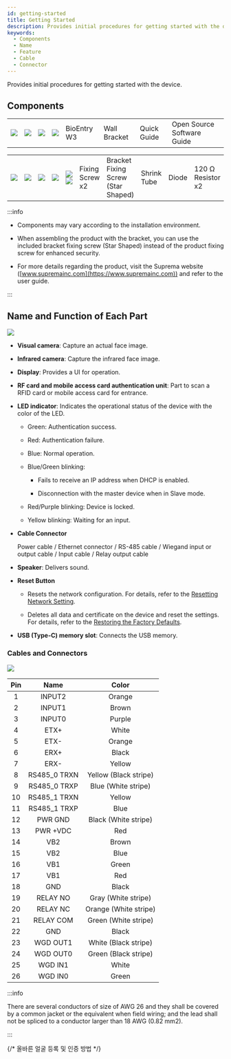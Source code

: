 ```yaml
---
id: getting-started
title: Getting Started
description: Provides initial procedures for getting started with the device.
keywords:
  - Components
  - Name
  - Feature
  - Cable
  - Connector
---
```


Provides initial procedures for getting started with the device.

## Components

<Table className='component'>
<Tbody>
<Row className='center white'>

<Td><Image src='/img/device/bew3-component-device.svg' className='none' alone /></Td>

<Td><Image src='/img/device/bew3-component-bracket.svg' className='none' alone /></Td>

<Td><Image src='/img/device/component-quick-guide.svg' alone /></Td>

<Td><Image src='/img/device/component-oss-guide.svg' alone /></Td>

</Row>
<Row className='center'>

<Td>BioEntry W3</Td>

<Td>Wall Bracket</Td>

<Td>Quick Guide</Td>

<Td>Open Source Software Guide</Td>

</Row>
</Tbody>
</Table>

<Table className='component'>
<Tbody>
<Row className='center white'>

<Td><Image src='/img/device/component-fixing-screws2.svg' className='none' alone /></Td>

<Td><Image src='/img/device/component-bracket-fixing-screw.svg' className='none' alone /></Td>

<Td><Image src='/img/device/component-shrink-tube.svg' className='none' alone /></Td>

<Td><Image src='/img/device/component-diode1.svg' className='none' alone /></Td>

<Td>
<Image src='/img/device/component-resistor.svg' className='none' alone />
<Image src='/img/device/component-resistor.svg' className='none' alone />
</Td>

</Row>
<Row className='center'>

<Td>Fixing Screw x2</Td>

<Td>Bracket Fixing Screw (Star Shaped)</Td>

<Td>Shrink Tube</Td>

<Td>Diode</Td>

<Td>120 Ω Resistor x2</Td>

</Row>
</Tbody>
</Table>

:::info

* Components may vary according to the installation environment.

* When assembling the product with the bracket, you can use the included bracket fixing screw (Star Shaped) instead of the product fixing screw for enhanced security.

* For more details regarding the product, visit the Suprema website ([www.supremainc.com](https://www.supremainc.com)) and refer to the user guide.

:::


## Name and Function of Each Part

<Image src='/img/device/bew3-product-part.png' className='none' />

* **Visual camera**: Capture an actual face image.

* **Infrared camera**: Capture the infrared face image.

* **Display**: Provides a UI for operation.

* **RF card and mobile access card authentication unit**: Part to scan a RFID card or mobile access card for entrance.

* **LED indicator**: Indicates the operational status of the device with the color of the LED.

  * Green: Authentication success.

  * Red: Authentication failure.

  * Blue: Normal operation.

  * Blue/Green blinking:

    * Fails to receive an IP address when <Cmd>DHCP</Cmd> is enabled.

    * Disconnection with the master device when in <Cmd>Slave</Cmd> mode.

  * Red/Purple blinking: Device is locked.

  * Yellow blinking: Waiting for an input.

* **Cable Connector**

  Power cable / Ethernet connector / RS-485 cable / Wiegand input or output cable / Input cable / Relay output cable

* **Speaker**: Delivers sound.

* **Reset Button**

  * Resets the network configuration. For details, refer to the [Resetting Network Setting](installation#reset-network-settings).

  * Deletes all data and certificate on the device and reset the settings. For details, refer to the [Restoring the Factory Defaults](installation#factory-reset).

* **USB (Type-C) memory slot**: Connects the USB memory.


### Cables and Connectors

<Columns>
<Column>

<Image src='/img/device/bew3-cables-layout.png' alone width={500} className='none' />

</Column>
<Column className='padding--l10'>

| Pin | Name | Color |
| :--: | :--: | :--: |
| 1 | INPUT2 | Orange |
| 2 | INPUT1 | Brown |
| 3 | INPUT0 | Purple |
| 4 | ETX+ | White |
| 5 | ETX- | Orange |
| 6 | ERX+ | Black |
| 7 | ERX- | Yellow |
| 8 | RS485_0 TRXN | Yellow (Black stripe) |
| 9 | RS485_0 TRXP | Blue (White stripe) |
| 10 | RS485_1 TRXN | Yellow |
| 11 | RS485_1 TRXP | Blue |
| 12 | PWR GND | Black (White stripe) |
| 13 | PWR +VDC | Red |
| 14 | VB2 | Brown |
| 15 | VB2 | Blue |
| 16 | VB1 | Green |
| 17 | VB1 | Red |
| 18 | GND | Black |
| 19 | RELAY NO | Gray (White stripe) |
| 20 | RELAY NC | Orange (White stripe) |
| 21 | RELAY COM | Green (White stripe) |
| 22 | GND | Black |
| 23 | WGD OUT1 | White (Black stripe) |
| 24 | WGD OUT0 | Green (Black stripe) |
| 25 | WGD IN1 | White |
| 26 | WGD IN0 | Green |

</Column>
</Columns>

:::info

There are several conductors of size of AWG 26 and they shall be covered by a common jacket or the equivalent when field wiring; and the lead shall not be spliced to a conductor larger than 18 AWG (0.82 mm2).

:::

{/* 올바른 얼굴 등록 및 인증 방법 */}

<FaceEnrollCaution name='60~100 cm' />